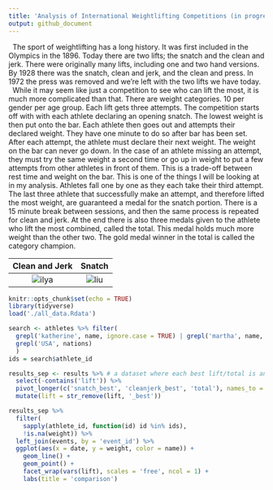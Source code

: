 ```yaml
---
title: 'Analysis of International Weightlifting Competitions (in progress)'
output: github_document
---
```

|   The sport of weightlifting has a long history. It was first included in the Olympics in the 1896. Today there are two lifts; the snatch and the clean and jerk. There were originally many lifts, including one and two hand versions. By 1928 there was the snatch, clean and jerk, and the clean and press. In 1972 the press was removed and we're left with the two lifts we have today.  
|   While it may seem like just a competition to see who can lift the most, it is much more complicated than that. There are weight categories. 10 per gender per age group. Each lift gets three attempts. The competition starts off with with each athlete declaring an opening snatch. The lowest weight is then put onto the bar. Each athlete then goes out and attempts their declared weight. They have one minute to do so after bar has been set. After each attempt, the athlete must declare their next weight. The weight on the bar can never go down. In the case of an athlete missing an attempt, they must try the same weight a second time or go up in weight to put a few attempts from other athletes in front of them. This is a trade-off between rest time and weight on the bar. This is one of the things I will be looking at in my analysis. Athletes fall one by one as they each take their third attempt. The last three athlete that successfully make an attempt, and therefore lifted the most weight, are guaranteed a medal for the snatch portion. There is a 15 minute break between sessions, and then the same process is repeated for clean and jerk. At the end there is also three medals given to the athlete who lift the most combined, called the total. This medal holds much more weight than the other two. The gold medal winner in the total is called the category champion.

Clean and Jerk            |  Snatch
:-------------------------:|:-------------------------:
![ilya](./images/ilya.gif)  |  ![liu](./images/liu.gif)

```r
knitr::opts_chunk$set(echo = TRUE)
library(tidyverse)
load('./all_data.Rdata')
```

```r
search <- athletes %>% filter(
  grepl('katherine', name, ignore.case = TRUE) | grepl('martha', name, ignore.case = TRUE) | grepl('alwine', name, ignore.case = TRUE),
  grepl('USA', nations)
  )
ids = search$athlete_id

results_sep <- results %>% # a dataset where each best lift/total is another line
  select(-contains('lift')) %>% 
  pivot_longer(c('snatch_best', 'cleanjerk_best', 'total'), names_to = 'lift', values_to = 'weight') %>% 
  mutate(lift = str_remove(lift, '_best'))

results_sep %>% 
  filter(
    sapply(athlete_id, function(id) id %in% ids),
    !is.na(weight)) %>% 
  left_join(events, by = 'event_id') %>%
  ggplot(aes(x = date, y = weight, color = name)) +
    geom_line() +
    geom_point() +
    facet_wrap(vars(lift), scales = 'free', ncol = 1) +
    labs(title = 'comparison')
    
```
